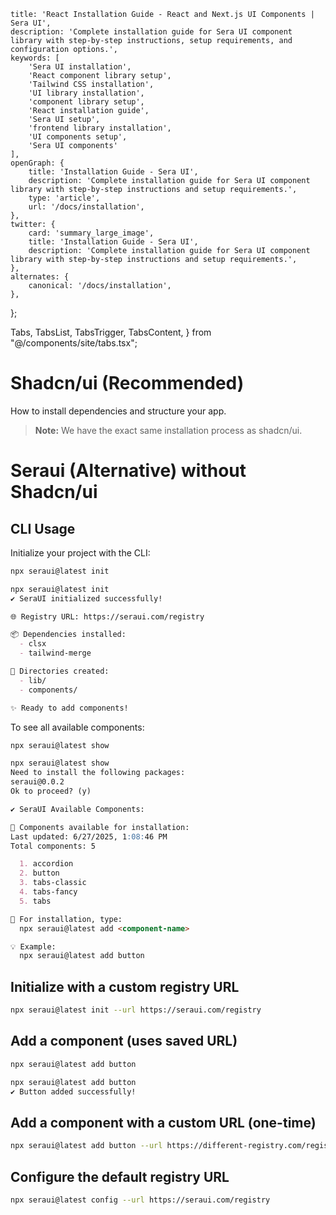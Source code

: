     title: 'React Installation Guide - React and Next.js UI Components | Sera UI',
    description: 'Complete installation guide for Sera UI component library with step-by-step instructions, setup requirements, and configuration options.',
    keywords: [
        'Sera UI installation',
        'React component library setup',
        'Tailwind CSS installation',
        'UI library installation',
        'component library setup',
        'React installation guide',
        'Sera UI setup',
        'frontend library installation',
        'UI components setup',
        'Sera UI components'
    ],
    openGraph: {
        title: 'Installation Guide - Sera UI',
        description: 'Complete installation guide for Sera UI component library with step-by-step instructions and setup requirements.',
        type: 'article',
        url: '/docs/installation',
    },
    twitter: {
        card: 'summary_large_image',
        title: 'Installation Guide - Sera UI',
        description: 'Complete installation guide for Sera UI component library with step-by-step instructions and setup requirements.',
    },
    alternates: {
        canonical: '/docs/installation',
    },
};

  Tabs,
  TabsList,
  TabsTrigger,
  TabsContent,
} from "@/components/site/tabs.tsx";



# Shadcn/ui (Recommended) <AI dir="left"/>

How to install dependencies and structure your app.

> **Note:** We have the exact same installation process as shadcn/ui.

<Install />


# Seraui (Alternative) without Shadcn/ui

## CLI Usage

Initialize your project with the CLI:

```bash
npx seraui@latest init
```
```md
npx seraui@latest init
✔ SeraUI initialized successfully!

🌐 Registry URL: https://seraui.com/registry

📦 Dependencies installed:
  - clsx
  - tailwind-merge

📁 Directories created:
  - lib/
  - components/

✨ Ready to add components!
```

To see all available components:

```bash
npx seraui@latest show
```

```md
npx seraui@latest show
Need to install the following packages:
seraui@0.0.2
Ok to proceed? (y)

✔ SeraUI Available Components:

🧩 Components available for installation:
Last updated: 6/27/2025, 1:08:46 PM
Total components: 5

  1. accordion
  2. button
  3. tabs-classic
  4. tabs-fancy
  5. tabs

📖 For installation, type:
  npx seraui@latest add <component-name>

💡 Example:
  npx seraui@latest add button

```

## Initialize with a custom registry URL

```bash
npx seraui@latest init --url https://seraui.com/registry
```

## Add a component (uses saved URL)

```bash
npx seraui@latest add button
```
	
```md
npx seraui@latest add button
✔ Button added successfully!
```


## Add a component with a custom URL (one-time)

```bash
npx seraui@latest add button --url https://different-registry.com/registry
```

## Configure the default registry URL

```bash
npx seraui@latest config --url https://seraui.com/registry
```
